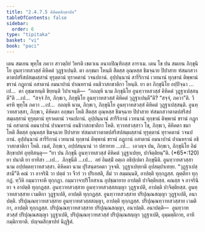 ```yaml
---
title: "2.4.7.5 คิหิคตสิกฺขาปท"
tableOfContents: false
sidebar:
  order: 6
type: "tipitaka"
basket: "vi"
book: "paci"
---
```



<DynamicBreadcrumb />

<Division number="1090" book="paci">

<Paragraph number="3230" book="paci">
เตน สมเยน พุทฺโธ ภควา สาวตฺถิยํ วิหรติ เชตวเน อนาถปิณฺฑิกสฺส อาราเม. เตน โข ปน สมเยน ภิกฺขุนิโย อูนทฺวาทสวสฺสํ คิหิคตํ วุฏฺฐาเปนฺติ. ตา อกฺขมา โหนฺติ สีตสฺส อุณฺหสฺส ชิฆจฺฉาย ปิปาสาย ฑํสมกสวาตาตปสรีสปสมฺผสฺสานํ ทุรุตฺตานํ ทุราคตานํ วจนปถานํ. อุปฺปนฺนานํ สารีริกานํ เวทนานํ ทุกฺขานํ ติพฺพานํ ขรานํ กฏุกานํ อสาตานํ อมนาปานํ ปาณหรานํ อนธิวาสกชาติกา โหนฺติ.
</Paragraph>

<Paragraph number="3231" book="paci">
ยา ตา ภิกฺขุนิโย อปฺปิจฺฉา …เป…  ตา อุชฺฌายนฺติ ขิยฺยนฺติ วิปาเจนฺติ—  “กถญฺหิ นาม ภิกฺขุนิโย อูนทฺวาทสวสฺสํ คิหิคตํ วุฏฺฐาเปสฺสนฺตี”ติ …เป…  “สจฺจํ กิร, ภิกฺขเว, ภิกฺขุนิโย อูนทฺวาทสวสฺสํ คิหิคตํ วุฏฺฐาเปนฺตี”ติ? “สจฺจํ, ภควา”ติ. วิครหิ พุทฺโธ ภควา …เป…  กถญฺหิ นาม, ภิกฺขเว, ภิกฺขุนิโย อูนทฺวาทสวสฺสํ คิหิคตํ วุฏฺฐาเปสฺสนฺติ. อูนทฺวาทสวสฺสา, ภิกฺขเว, คิหิคตา อกฺขมา โหติ สีตสฺส อุณฺหสฺส ชิฆจฺฉาย ปิปาสาย ฑํสมกสวาตาตปสรีสปสมฺผสฺสานํ ทุรุตฺตานํ ทุราคตานํ วจนปถานํ. อุปฺปนฺนานํ สารีริกานํ เวทนานํ ทุกฺขานํ ติพฺพานํ ขรานํ กฏุกานํ อสาตานํ อมนาปานํ ปาณหรานํ อนธิวาสกชาติกา โหติ. ทฺวาทสวสฺสาว โข, ภิกฺขเว, คิหิคตา ขมา โหติ สีตสฺส อุณฺหสฺส ชิฆจฺฉาย ปิปาสาย ฑํสมกสวาตาตปสรีสปสมฺผสฺสานํ ทุรุตฺตานํ ทุราคตานํ วจนปถานํ. อุปฺปนฺนานํ สารีริกานํ เวทนานํ ทุกฺขานํ ติพฺพานํ ขรานํ กฏุกานํ อสาตานํ อมนาปานํ ปาณหรานํ อธิวาสกชาติกา โหติ. เนตํ, ภิกฺขเว, อปฺปสนฺนานํ วา ปสาทาย …เป…  เอวญฺจ ปน, ภิกฺขเว, ภิกฺขุนิโย อิมํ สิกฺขาปทํ อุทฺทิสนฺตุ—
</Paragraph>

</Division>
<Division number="1091" book="paci">

<Paragraph number="3232" book="paci">
<Emphasis>“ยา ปน ภิกฺขุนี อูนทฺวาทสวสฺสํ คิหิคตํ วุฏฺฐาเปยฺย, ปาจิตฺติยนฺ”</Emphasis>ติ. (*65*:<Emphasis>120</Emphasis>)
</Paragraph>

</Division>
<Division number="1092" book="paci">

<Paragraph number="3233" book="paci">
<Emphasis>ยา ปนา</Emphasis>ติ ยา ยาทิสา …เป…  <Emphasis>ภิกฺขุนี</Emphasis>ติ …เป…  อยํ อิมสฺมิํ อตฺเถ อธิปฺเปตา ภิกฺขุนีติ.
</Paragraph>

<Paragraph number="3234" book="paci">
<Emphasis>อูนทฺวาทสวสฺสา</Emphasis> นาม อปฺปตฺตทฺวาทสวสฺสา. <Emphasis>คิหิคตา</Emphasis> นาม ปุริสนฺตรคตา วุจฺจติ. <Emphasis>วุฏฺฐาเปยฺยา</Emphasis>ติ อุปสมฺปาเทยฺย.
</Paragraph>

<Paragraph number="3235" book="paci">
“วุฏฺฐาเปสฺสามี”ติ คณํ วา อาจรินิํ วา ปตฺตํ วา จีวรํ วา ปริเยสติ, สีมํ วา สมฺมนฺนติ, อาปตฺติ ทุกฺกฏสฺส. ญตฺติยา ทุกฺกฏํ. ทฺวีหิ กมฺมวาจาหิ ทุกฺกฏา. กมฺมวาจาปริโยสาเน อุปชฺฌายาย อาปตฺติ ปาจิตฺติยสฺส. คณสฺส จ อาจรินิยา จ อาปตฺติ ทุกฺกฏสฺส.
</Paragraph>

</Division>
<Division number="1093" book="paci">

<Paragraph number="3236" book="paci">
อูนทฺวาทสวสฺสาย อูนทฺวาทสวสฺสสญฺญา วุฏฺฐาเปติ, อาปตฺติ ปาจิตฺติยสฺส. อูนทฺวาทสวสฺสาย เวมติกา วุฏฺฐาเปติ, อาปตฺติ ทุกฺกฏสฺส. อูนทฺวาทสวสฺสาย ปริปุณฺณสญฺญา วุฏฺฐาเปติ, อนาปตฺติ.
</Paragraph>

<Paragraph number="3237" book="paci">
ปริปุณฺณทฺวาทสวสฺสาย อูนทฺวาทสวสฺสสญฺญา, อาปตฺติ ทุกฺกฏสฺส. ปริปุณฺณทฺวาทสวสฺสาย เวมติกา, อาปตฺติ ทุกฺกฏสฺส. ปริปุณฺณทฺวาทสวสฺสาย ปริปุณฺณสญฺญา, อนาปตฺติ.
</Paragraph>

</Division>
<Division number="1094" book="paci">

<Paragraph number="3238" book="paci">
อนาปตฺติ—  อูนทฺวาทสวสฺสํ ปริปุณฺณสญฺญา วุฏฺฐาเปติ, ปริปุณฺณทฺวาทสวสฺสํ ปริปุณฺณสญฺญา วุฏฺฐาเปติ, อุมฺมตฺติกาย, อาทิกมฺมิกายาติ.

</Paragraph>
</Division>

<Paragraph number="3239" type="center" book="paci">
ปญฺจมสิกฺขาปทํ นิฏฺฐิตํ.
</Paragraph>